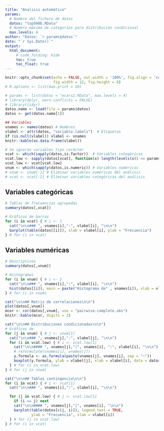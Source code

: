 ```yaml
---
title: "Analisis automático"
params: 
  # Nombre del fichero de datos
  datos: "top500b.RData" 
  # Numéro máximo de categorías para distribución condicional
  max.levels: 4 
author: "Datos: `r params$datos`"
date: "`r Sys.Date()`"
output:
  html_document:
     # code_folding: hide
     toc: true
     toc_float: true
---
```


```r
knitr::opts_chunk$set(echo = FALSE, out.width = '100%', fig.align = 'center',
                      fig.width = 12, fig.height = 6)
# R.options <- list(max.print = 10)
```

<!-- 
PENDIENTE:
- Opción añadir tablas de contingencia o estadísticos distribuciones condicionadas
- Utilizar paquete skimr: https://docs.ropensci.org/skimr
-->

```r
# params <- list(datos = "ecars2.RData", max.levels = 4)
# library(dplyr, warn.conflicts = FALSE)
# library(tidyr)
datos.name <- load(file = params$datos) 
datos <- get(datos.name[1])

## Variables
vnames <- names(datos) # Nombres
vlabel <- attr(datos, "variable.labels")  # Etiquetas
if (is.null(vlabel)) vlabel <- vnames
knitr::kable(as.data.frame(vlabel))

# Se ignoran variables tipo carácter
vcat <- which(sapply(datos,is.factor))  # Variables categóricas
vcat.low <- sapply(datos[vcat], function(x) length(levels(x)) <= params$max.levels)
vcat.low <- vcat[vcat.low]
vnum <- which(sapply(datos,is.numeric)) # Variables numéricas
# vnum <- vnum[-1] # Eliminar variables numéricas del análisis
# vcat <- vcat[-2] # Eliminar variables categóricas del análisis
```


## Variables categóricas

```r
# Tablas de frecuencias agrupadas 
summary(datos[,vcat])
```

```r
# Gráficos de barras
for (i in vcat) { # i <- 1
  cat("\n\n### ", vnames[i],":", vlabel[i], "\n\n")
  barplot(table(datos[[i]]), xlab = vlabel[i], ylab = "Frecuencia") 
} # for (i in vcat)
```


## Variables numéricas

```r
# Descriptivos
summary(datos[,vnum])
```

```r
# Histogramas
for (i in vnum) { # i <- 1
  cat("\n\n### ", vnames[i],":", vlabel[i], "\n\n")
  hist(datos[[i]], main = paste("Histograma de" , vnames[i]), xlab = vlabel[i], ylab = "Frecuencia")
} # for (i in vnum)
```


<!-- ## Matriz correlaciones-->
```r
cat("\n\n## Matriz de correlaciones\n\n")
plot(datos[,vnum])
mcor <- cor(datos[,vnum], use = "pairwise.complete.obs")
knitr::kable(mcor, digits = 2)
```


<!-- ## Distribuciones condicionadas -->
```r
cat("\n\n## Distribuciones condicionadas\n\n")
# Gráficos de 
for (j in vnum) { # j <- vnum[1]
  cat("\n\n### ", vnames[j],":", vlabel[j], "\n\n")
  for (i in vcat.low) { # i <- vcat.low[1]
    cat("\n\n#### ", vnames[j],"|", vnames[i], ":", vlabel[i], "\n\n")
    # reformulate(vnames[i], vnames[j])
    y.formula <- as.formula(paste(vnames[j], vnames[i], sep = "~"))
    boxplot(y.formula, ylab = vlabel[j], xlab = vlabel[i], data = datos)
  } # for (i in vcat.low)  
} # for (j in vnum)
```


```r
cat("\n\n## Tablas contingencia\n\n")
for (i in vcat) { # i <- vcat[1]
  cat("\n\n### ", vnames[i],":", vlabel[i], "\n\n")

  for (j in vcat.low) { # j <- vcat.low[1]
    if (i == j) next
    cat("\n\n#### ", vnames[j],"|", vnames[i], "\n\n")
    barplot(table(datos[c(j, i)]), legend.text = TRUE,
            ylab = "Frecuencia", xlab = vlabel[i])
  } # for (j in vcat.low)  
} # for (i in vcat)
```




